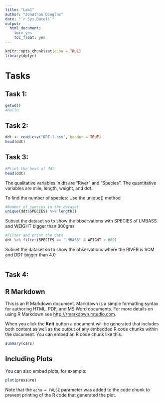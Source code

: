 ```yaml
---
title: "Lab1"
author: "Jonathan Douglas"
date: "`r Sys.Date()`"
output: 
  html_document:
    toc: yes
    toc_float: yes
---
```


```r
knitr::opts_chunk$set(echo = TRUE)
library(dplyr)
```

# Tasks

## Task 1:

```r
getwd()
#Hello
```

## Task 2:
```r
ddt <- read.csv("DDT-1.csv", header = TRUE)
head(ddt)
```

## Task 3:
```r
#Print the head of ddt
head(ddt)
```
The qualitative variables in dtt are "River" and "Species". The quantitative variables are mile, length, weight, and ddt.

To find the number of species: Use the unique() method
```r
#Number of species in the dataset
unique(ddt$SPECIES) %>% length()
```

Subset the dataset so to show the observations with SPECIES of LMBASS and WEIGHT bigger than 800gms
```r
#Filter and print the data
ddt %>% filter(SPECIES == "LMBASS" & WEIGHT > 800)
```
Subset the dataset so to show the observations where the RIVER is SCM and DDT bigger than 4.0

```r

```





## Task 4:


## R Markdown

This is an R Markdown document. Markdown is a simple formatting syntax for authoring HTML, PDF, and MS Word documents. For more details on using R Markdown see <http://rmarkdown.rstudio.com>.

When you click the **Knit** button a document will be generated that includes both content as well as the output of any embedded R code chunks within the document. You can embed an R code chunk like this:

```r
summary(cars)
```

## Including Plots

You can also embed plots, for example:

```r
plot(pressure)
```

Note that the `echo = FALSE` parameter was added to the code chunk to prevent printing of the R code that generated the plot.
